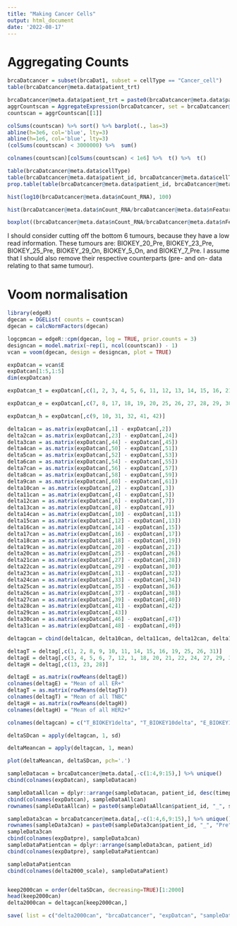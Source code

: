 ```yaml
---
title: "Making Cancer Cells"
output: html_document
date: '2022-08-17'
---
```



# Aggregating Counts
```r

brcaDatcancer = subset(brcaDat1, subset = cellType == "Cancer_cell")
table(brcaDatcancer@meta.data$patient_trt)

brcaDatcancer@meta.data$patient_trt = paste0(brcaDatcancer@meta.data$patient_id, "_", brcaDatcancer@meta.data$timepoint) 
aggrCountscan = AggregateExpression(brcaDatcancer, set = brcaDatcancer@meta.data$Cell, group.by = "patient_trt")
countscan = aggrCountscan[[1]]

colSums(countscan) %>% sort() %>% barplot(., las=3)
abline(h=3e6, col='blue', lty=3)
abline(h=1e6, col='blue', lty=3)
(colSums(countscan) < 3000000) %>%  sum()

colnames(countscan)[colSums(countscan) < 1e6] %>%  t() %>%  t()

table(brcaDatcancer@meta.data$cellType)
table(brcaDatcancer@meta.data$patient_id, brcaDatcancer@meta.data$cellType)
prop.table(table(brcaDatcancer@meta.data$patient_id, brcaDatcancer@meta.data$cellType),1) %>% round(.,3)

hist(log10(brcaDatcancer@meta.data$nCount_RNA), 100)

hist(brcaDatcancer@meta.data$nCount_RNA/brcaDatcancer@meta.data$nFeature_RNA, 100)

boxplot((brcaDatcancer@meta.data$nCount_RNA/brcaDatcancer@meta.data$nFeature_RNA)~brcaDatcancer@meta.data$patient_id)
```

I should consider cutting off the bottom 6 tumours, because they have a low read information. These tumours are: BIOKEY_20_Pre, BIOKEY_23_Pre, BIOKEY_25_Pre, BIOKEY_29_On, BIOKEY_5_On, and BIOKEY_7_Pre. I assume that I should also remove their respective counterparts (pre- and on- data relating to that same tumour).




# Voom normalisation
```r
library(edgeR)
dgecan = DGEList( counts = countscan)
dgecan = calcNormFactors(dgecan)

logcpmcan = edgeR::cpm(dgecan, log = TRUE, prior.counts = 3)
designcan = model.matrix(~rep(1, ncol(countscan)) - 1)
vcan = voom(dgecan, design = designcan, plot = TRUE)

expDatcan = vcan$E
expDatcan[1:5,1:5]
dim(expDatcan)

expDatcan_t = expDatcan[,c(1, 2, 3, 4, 5, 6, 11, 12, 13, 14, 15, 16, 21, 22, 23, 24, 35, 36, 37, 38, 49, 50, 59, 60, 61, 62 )]

expDatcan_e = expDatcan[,c(7, 8, 17, 18, 19, 20, 25, 26, 27, 28, 29, 30, 33, 34, 39, 40, 43, 44, 45, 46, 47, 48, 51, 52, 53, 54, 55, 56)]

expDatcan_h = expDatcan[,c(9, 10, 31, 32, 41, 42)]

```


```r
delta1can = as.matrix(expDatcan[,1] - expDatcan[,2])
delta2can = as.matrix(expDatcan[,23] - expDatcan[,24])
delta3can = as.matrix(expDatcan[,44] - expDatcan[,45])
delta4can = as.matrix(expDatcan[,50] - expDatcan[,51])
delta5can = as.matrix(expDatcan[,52] - expDatcan[,53])
delta6can = as.matrix(expDatcan[,54] - expDatcan[,55])
delta7can = as.matrix(expDatcan[,56] - expDatcan[,57])
delta8can = as.matrix(expDatcan[,58] - expDatcan[,59])
delta9can = as.matrix(expDatcan[,60] - expDatcan[,61])
delta10can = as.matrix(expDatcan[,2] - expDatcan[,3])
delta11can = as.matrix(expDatcan[,4] - expDatcan[,5])
delta12can = as.matrix(expDatcan[,6] - expDatcan[,7])
delta13can = as.matrix(expDatcan[,8] - expDatcan[,9])
delta14can = as.matrix(expDatcan[,10] - expDatcan[,11])
delta15can = as.matrix(expDatcan[,12] - expDatcan[,13])
delta16can = as.matrix(expDatcan[,14] - expDatcan[,15])
delta17can = as.matrix(expDatcan[,16] - expDatcan[,17])
delta18can = as.matrix(expDatcan[,18] - expDatcan[,19])
delta19can = as.matrix(expDatcan[,20] - expDatcan[,21])
delta20can = as.matrix(expDatcan[,25] - expDatcan[,26])
delta21can = as.matrix(expDatcan[,27] - expDatcan[,28])
delta22can = as.matrix(expDatcan[,29] - expDatcan[,30])
delta23can = as.matrix(expDatcan[,31] - expDatcan[,32])
delta24can = as.matrix(expDatcan[,33] - expDatcan[,34])
delta25can = as.matrix(expDatcan[,35] - expDatcan[,36])
delta26can = as.matrix(expDatcan[,37] - expDatcan[,38])
delta27can = as.matrix(expDatcan[,39] - expDatcan[,40])
delta28can = as.matrix(expDatcan[,41] - expDatcan[,42])
delta29can = as.matrix(expDatcan[,43])
delta30can = as.matrix(expDatcan[,46] - expDatcan[,47])
delta31can = as.matrix(expDatcan[,48] - expDatcan[,49])

deltagcan = cbind(delta1can, delta10can, delta11can, delta12can, delta13can, delta14can, delta15can, delta16can, delta17can, delta18can, delta19can, delta2can, delta20can, delta2can, delta22can, delta23can, delta24can, delta25can, delta26can, delta27can, delta28can, delta28can, delta3can, delta30can, delta31can, delta4can, delta5can, delta6can, delta7can, delta8can, delta9can)

deltagT = deltag[,c(1, 2, 8, 9, 10, 11, 14, 15, 16, 19, 25, 26, 31)]
deltagE = deltag[,c(3, 4, 5, 6, 7, 12, 1, 18, 20, 21, 22, 24, 27, 29, 30)]
deltagH = deltag[,c(13, 23, 28)]

deltagE = as.matrix(rowMeans(deltagE))
colnames(deltagE) = "Mean of all ER+"
deltagT = as.matrix(rowMeans(deltagT))
colnames(deltagT) = "Mean of all TNBC"
deltagH = as.matrix(rowMeans(deltagH))
colnames(deltagH) = "Mean of all HER2+"

colnames(deltagcan) = c("T_BIOKEY1delta", "T_BIOKEY10delta", "E_BIOKEY11delta", "E_BIOKEY12delta", "E_BIOKEY13delta", "E_BIOKEY614delta", "E_BIOKEY15delta", "T_BIOKEY16delta", "T_BIOKEY17delta", "T_BIOKEY18delta", "T_BIOKEY19delta", "E_BIOKEY2delta", "H_BIOKEY20delta", "T_BIOKEY21delta", "T_BIOKEY22delta", "T_BIOKEY23delta", "E_BIOKEY24delta", "E_BIOKEY25delta", "T_BIOKEY26delta", "E_BIOKEY27delta", "E_BIOKEY28delta", "E_BIOKEY29delta", "H_BIOKEY3delta", "E_BIOKEY30delta", "T_BIOKEY31delta", "T_BIOKEY4delta", "E_BIOKEY5delta", "H_BIOKEY6delta", "E_BIOKEY7delta", "E_BIOKEY8delta", "T_BIOKEY9delta")

deltaSDcan = apply(deltagcan, 1, sd)

deltaMeancan = apply(deltagcan, 1, mean)

plot(deltaMeancan, deltaSDcan, pch='.')
```


```r

sampleDatacan = brcaDatcancer@meta.data[,-c(1:4,9:15),] %>% unique()
cbind(colnames(expDatcan), sampleDatacan)

sampleDataAllcan = dplyr::arrange(sampleDatacan, patient_id, desc(timepoint))
cbind(colnames(expDatcan), sampleDataAllcan)
rownames(sampleDataAllcan) = paste0(sampleDataAllcan$patient_id, "_", sampleDataAllcan$timepoint)

sampleData3can = brcaDatcancer@meta.data[,-c(1:4,6,9:15),] %>% unique()
rownames(sampleData3can) = paste0(sampleData3can$patient_id, "_", "Pre")
sampleData3can
cbind(colnames(expDatpre), sampleData3can)
sampleDataPatientcan = dplyr::arrange(sampleData3can, patient_id)
cbind(colnames(expDatpre), sampleDataPatientcan)

sampleDataPatientcan
cbind(colnames(delta2000_scale), sampleDataPatient)


keep2000can = order(deltaSDcan, decreasing=TRUE)[1:2000]
head(keep2000can)
delta2000can = deltagcan[keep2000can,]

save( list = c("delta2000can", "brcaDatcancer", "expDatcan", "sampleDataPatientcan", "deltagcan","sampleData3can"), file = "Cancercells.R")
```